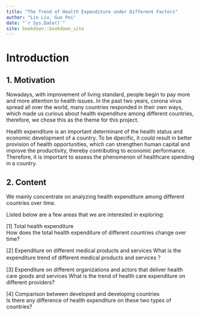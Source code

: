 ```yaml
--- 
title: "The Trend of Health Expenditure under Different Factors"
author: "Lin Liu, Guo Pei"
date: "`r Sys.Date()`"
site: bookdown::bookdown_site
---
```


# Introduction

## 1. Motivation

Nowadays, with improvement of living standard, people begin to pay more and more attention to health issues. In the past two years, corona virus spread all over the world, many countries responded in their own ways, which made us curious about health expenditure among different countries, therefore, we chose this as the theme for this project.  

Health expenditure is an important determinant of the health status and economic development of a country. To be dpecific, it could result in better provision of health opportunities, which can strengthen human capital and improve the productivity, thereby contributing to economic performance. Therefore, it is important to assess the phenomenon of healthcare spending in a country.

## 2. Content

We mainly concentrate on analyzing health expenditure among different countries over time.

Listed below are a few areas that we are interested in exploring:

[1] Total health expenditure  
How does the total health expenditure of different countries change over time?

[2] Expenditure on different medical products and services 
What is the expenditure trend of different medical products and services？

[3] Expenditure on different organizations and actors that deliver health care goods and services 
What is the trend of health care expenditure on different providers?

[4] Comparison between developed and developing countries  
Is there any difference of health expenditure on these two types of countries?
